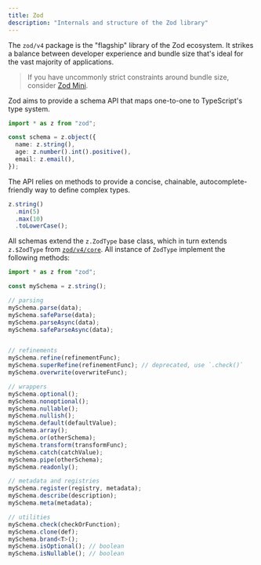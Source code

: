 ```yaml
---
title: Zod
description: "Internals and structure of the Zod library"
---
```


The `zod/v4` package is the "flagship" library of the Zod ecosystem. It strikes a balance between developer experience and bundle size that's ideal for the vast majority of applications. 

> If you have uncommonly strict constraints around bundle size, consider [Zod Mini](/packages/mini).

Zod aims to provide a schema API that maps one-to-one to TypeScript's type system.

```ts
import * as z from "zod";

const schema = z.object({
  name: z.string(),
  age: z.number().int().positive(),
  email: z.email(),
});
```

The API relies on methods to provide a concise, chainable, autocomplete-friendly way to define complex types.

```ts
z.string()
  .min(5)
  .max(10)
  .toLowerCase();
```

All schemas extend the `z.ZodType` base class, which in turn extends `z.$ZodType` from [`zod/v4/core`](/packages/core). All instance of `ZodType` implement the following methods:

```ts
import * as z from "zod";

const mySchema = z.string();

// parsing
mySchema.parse(data);
mySchema.safeParse(data);
mySchema.parseAsync(data);
mySchema.safeParseAsync(data);


// refinements
mySchema.refine(refinementFunc);
mySchema.superRefine(refinementFunc); // deprecated, use `.check()`
mySchema.overwrite(overwriteFunc);

// wrappers
mySchema.optional();
mySchema.nonoptional();
mySchema.nullable();
mySchema.nullish();
mySchema.default(defaultValue);
mySchema.array();
mySchema.or(otherSchema);
mySchema.transform(transformFunc);
mySchema.catch(catchValue);
mySchema.pipe(otherSchema);
mySchema.readonly();

// metadata and registries
mySchema.register(registry, metadata);
mySchema.describe(description);
mySchema.meta(metadata);

// utilities
mySchema.check(checkOrFunction);
mySchema.clone(def);
mySchema.brand<T>();
mySchema.isOptional(); // boolean
mySchema.isNullable(); // boolean
```
